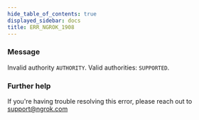 ```yaml
---
hide_table_of_contents: true
displayed_sidebar: docs
title: ERR_NGROK_1908
---
```


### Message

Invalid authority `AUTHORITY`. Valid authorities: `SUPPORTED`.

### Further help

If you're having trouble resolving this error, please reach out to [support@ngrok.com](mailto:support@ngrok.com?subject=Help%20with%20ERR_NGROK_1908)
